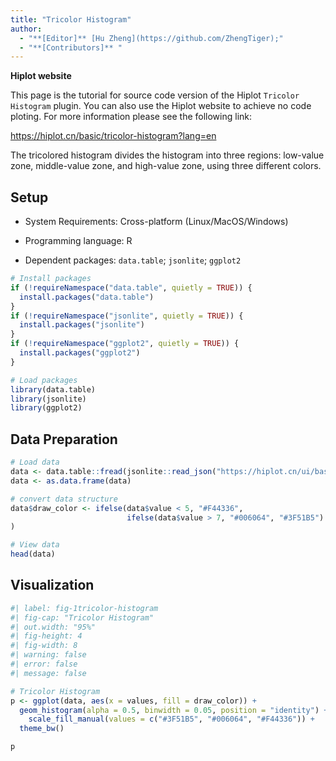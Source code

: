 ```yaml
---
title: "Tricolor Histogram"
author:
  - "**[Editor]** [Hu Zheng](https://github.com/ZhengTiger);"
  - "**[Contributors]** "
---
```


::: callout-note
**Hiplot website**

This page is the tutorial for source code version of the Hiplot `Tricolor Histogram` plugin. You can also use the Hiplot website to achieve no code ploting. For more information please see the following link:

<https://hiplot.cn/basic/tricolor-histogram?lang=en>
:::

The tricolored histogram divides the histogram into three regions: low-value zone, middle-value zone, and high-value zone, using three different colors.

## Setup

-   System Requirements: Cross-platform (Linux/MacOS/Windows)

-   Programming language: R

-   Dependent packages: `data.table`; `jsonlite`; `ggplot2`

```r
# Install packages
if (!requireNamespace("data.table", quietly = TRUE)) {
  install.packages("data.table")
}
if (!requireNamespace("jsonlite", quietly = TRUE)) {
  install.packages("jsonlite")
}
if (!requireNamespace("ggplot2", quietly = TRUE)) {
  install.packages("ggplot2")
}

# Load packages
library(data.table)
library(jsonlite)
library(ggplot2)
```

## Data Preparation

```r
# Load data
data <- data.table::fread(jsonlite::read_json("https://hiplot.cn/ui/basic/tricolor-histogram/data.json")$exampleData$textarea[[1]])
data <- as.data.frame(data)

# convert data structure
data$draw_color <- ifelse(data$value < 5, "#F44336",
                          ifelse(data$value > 7, "#006064", "#3F51B5")
)

# View data
head(data)
```

## Visualization

```r
#| label: fig-1tricolor-histogram
#| fig-cap: "Tricolor Histogram"
#| out.width: "95%"
#| fig-height: 4
#| fig-width: 8
#| warning: false
#| error: false
#| message: false

# Tricolor Histogram
p <- ggplot(data, aes(x = values, fill = draw_color)) +
  geom_histogram(alpha = 0.5, binwidth = 0.05, position = "identity") +
    scale_fill_manual(values = c("#3F51B5", "#006064", "#F44336")) +
  theme_bw()

p
```


